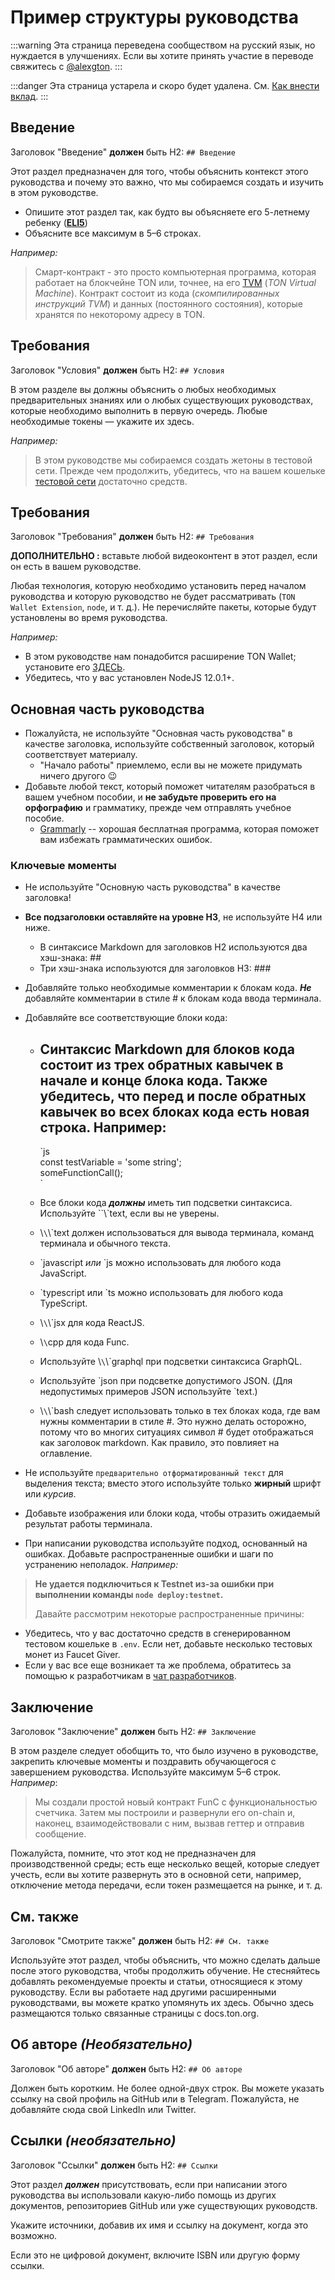 # Пример структуры руководства

:::warning
Эта страница переведена сообществом на русский язык, но нуждается в улучшениях. Если вы хотите принять участие в переводе свяжитесь с [@alexgton](https://t.me/alexgton).
:::

:::danger
Эта страница устарела и скоро будет удалена.
См. [Как внести вклад](/v3/contribute/).
:::

## Введение

Заголовок "Введение" **должен** быть H2: `## Введение`

Этот раздел предназначен для того, чтобы объяснить контекст этого руководства и почему это важно, что мы собираемся создать и изучить в этом руководстве.

- Опишите этот раздел так, как будто вы объясняете его 5-летнему ребенку (**[ELI5](https://www.dictionary.com/e/slang/eli5/)**)
- Объясните все максимум в 5–6 строках.

*Например:*

> Смарт-контракт - это просто компьютерная программа, которая работает на блокчейне TON или, точнее, на его [TVM](/v3/documentation/tvm/tvm-overview) (*TON Virtual Machine*). Контракт состоит из кода (*скомпилированных инструкций TVM*) и данных (постоянного состояния), которые хранятся по некоторому адресу в TON.

## Требования

Заголовок "Условия" **должен** быть H2: `## Условия`

В этом разделе вы должны объяснить о любых необходимых предварительных знаниях или о любых существующих руководствах, которые необходимо выполнить в первую очередь. Любые необходимые токены — укажите их здесь.

*Например:*

> В этом руководстве мы собираемся создать жетоны в тестовой сети. Прежде чем продолжить, убедитесь, что на вашем кошельке [тестовой сети](/v3/documentation/smart-contracts/getting-started/testnet) достаточно средств.

## Требования

Заголовок "Требования" **должен** быть H2: `## Требования`

**ДОПОЛНИТЕЛЬНО :** вставьте любой видеоконтент в этот раздел, если он есть в вашем руководстве.

Любая технология, которую необходимо установить перед началом руководства и которую руководство не будет рассматривать (`TON Wallet Extension`, `node`, и т. д.). Не перечисляйте пакеты, которые будут установлены во время руководства.

*Например:*

- В этом руководстве нам понадобится расширение TON Wallet; установите его [ЗДЕСЬ](https://chrome.google.com/webstore/detail/ton-wallet/nphplpgoakhhjchkkhmiggakijnkhfnd).
- Убедитесь, что у вас установлен NodeJS 12.0.1+.

## Основная часть руководства

- Пожалуйста, не используйте "Основная часть руководства" в качестве заголовка, используйте собственный заголовок, который соответствует материалу.
  - "Начало работы" приемлемо, если вы не можете придумать ничего другого 😉
- Добавьте любой текст, который поможет читателям разобраться в вашем учебном пособии, и **не забудьте проверить его на орфографию** и грамматику, прежде чем отправлять учебное пособие.
  - [Grammarly](http://grammarly.com) -- хорошая бесплатная программа, которая поможет вам избежать грамматических ошибок.

### Ключевые моменты

- Не используйте "Основную часть руководства" в качестве заголовка!

- **Все подзаголовки оставляйте на уровне H3**, не используйте H4 или ниже.
  - В синтаксисе Markdown для заголовков H2 используются два хэш-знака: ##
  - Три хэш-знака используются для заголовков H3: ###

- Добавляйте только необходимые комментарии к блокам кода. ***Не*** добавляйте комментарии в стиле # к блокам кода ввода терминала.

- Добавляйте все соответствующие блоки кода:
  - ## Синтаксис Markdown для блоков кода состоит из трех обратных кавычек в начале и конце блока кода. Также убедитесь, что перед и после обратных кавычек во всех блоках кода есть новая строка. **Например**:
    \`js  
    сonst testVariable = 'some string';  
    someFunctionCall();  
    \`

  - Все блоки кода ***должны*** иметь тип подсветки синтаксиса. Используйте \`\`\\`text, если вы не уверены.

  - \\`\`\\`text должен использоваться для вывода терминала, команд терминала и обычного текста.

  - \`javascript *или* `js можно использовать для любого кода JavaScript.

  - \`typescript или `ts можно использовать для любого кода TypeScript.

  - \\`\`\\`jsx для кода ReactJS.

  - \\`\`cpp для кода Func.

  - Используйте \\`\`\\`graphql при подсветки синтаксиса GraphQL.

  - Используйте \`json при подсветке допустимого JSON. (Для недопустимых примеров JSON используйте \`text.)

  - \\`\`\\`bash следует использовать только в тех блоках кода, где вам нужны комментарии в стиле #. Это нужно делать осторожно, потому что во многих ситуациях символ # будет отображаться как заголовок markdown. Как правило, это повлияет на оглавление.

- Не используйте `предварительно отформатированный текст` для выделения текста; вместо этого используйте только **жирный** шрифт или *курсив*.

- Добавьте изображения или блоки кода, чтобы отразить ожидаемый результат работы терминала.

- При написании руководства используйте подход, основанный на ошибках. Добавьте распространенные ошибки и шаги по устранению неполадок. *Например:*

> **Не удается подключиться к Testnet из-за ошибки при выполнении команды `node deploy:testnet`.**
>
> Давайте рассмотрим некоторые распространенные причины:

- Убедитесь, что у вас достаточно средств в сгенерированном тестовом кошельке в `.env`. Если нет, добавьте несколько тестовых монет из Faucet Giver.
- Если у вас все еще возникает та же проблема, обратитесь за помощью к разработчикам в [чат разработчиков](https://t.me/TonDev).

>

## Заключение

Заголовок "Заключение" **должен** быть H2: `## Заключение`

В этом разделе следует обобщить то, что было изучено в руководстве, закрепить ключевые моменты и поздравить обучающегося с завершением руководства. Используйте максимум 5–6 строк.
*Например*:

> Мы создали простой новый контракт FunC с функциональностью счетчика. Затем мы построили и развернули его on-chain и, наконец, взаимодействовали с ним, вызвав геттер и отправив сообщение.

Пожалуйста, помните, что этот код не предназначен для производственной среды; есть еще несколько вещей, которые следует учесть, если вы хотите развернуть это в основной сети, например, отключение метода передачи, если токен размещается на рынке, и т. д.

>

## См. также

Заголовок "Смотрите также" **должен** быть H2: `## См. также`

Используйте этот раздел, чтобы объяснить, что можно сделать дальше после этого руководства, чтобы продолжить обучение. Не стесняйтесь добавлять рекомендуемые проекты и статьи, относящиеся к этому руководству. Если вы работаете над другими расширенными руководствами, вы можете кратко упомянуть их здесь. Обычно здесь размещаются только связанные страницы с docs.ton.org.

## Об авторе *(Необязательно)*

Заголовок "Об авторе" **должен** быть H2: `## Об авторе`

Должен быть коротким. Не более одной-двух строк. Вы можете указать ссылку на свой профиль на GitHub или в Telegram. Пожалуйста, не добавляйте сюда свой LinkedIn или Twitter.

## Ссылки *(необязательно)*

Заголовок "Ссылки" **должен** быть H2: `## Ссылки`

Этот раздел ***должен*** присутствовать, если при написании этого руководства вы использовали какую-либо помощь из других документов, репозиториев GitHub или уже существующих руководств.

Укажите источники, добавив их имя и ссылку на документ, когда это возможно.

Если это не цифровой документ, включите ISBN или другую форму ссылки.
